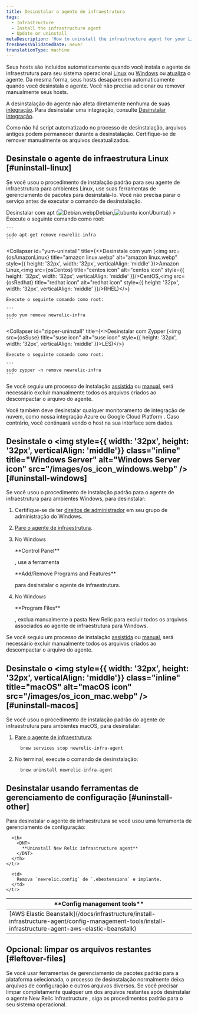 ```yaml
---
title: Desinstalar o agente de infraestrutura
tags:
  - Infrastructure
  - Install the infrastructure agent
  - Update or uninstall
metaDescription: 'How to uninstall the infrastructure agent for your Linux or Windows operating system, as well as any infrastructure integrations.'
freshnessValidatedDate: never
translationType: machine
---
```


Seus hosts são incluídos automaticamente quando você instala o agente de infraestrutura para seu sistema operacional [Linux](/docs/infrastructure/new-relic-infrastructure/installation/install-infrastructure-linux) ou [Windows](/docs/infrastructure/new-relic-infrastructure/installation/install-infrastructure-windows-server) ou [atualiza](/docs/infrastructure/new-relic-infrastructure/installation/update-infrastructure-agent) o agente. Da mesma forma, seus hosts desaparecem automaticamente quando você desinstala o agente. Você não precisa adicionar ou remover manualmente seus hosts.

A desinstalação do agente não afeta diretamente nenhuma de suas [integração](/docs/infrastructure/infrastructure-integrations/getting-started/connect-aws-integrations-infrastructure). Para desinstalar uma integração, consulte [Desinstalar integração](/docs/infrastructure/install-configure-infrastructure/update-or-uninstall/uninstall-integrations).

<Callout variant="important">
  Como não há script automatizado no processo de desinstalação, arquivos antigos podem permanecer durante a desinstalação. Certifique-se de remover manualmente os arquivos desatualizados.
</Callout>

## Desinstale o agente de infraestrutura Linux [#uninstall-linux]

Se você usou o procedimento de instalação padrão para seu agente de infraestrutura para ambientes Linux, use suas ferramentas de gerenciamento de pacotes para desinstalá-lo. Você não precisa parar o serviço antes de executar o comando de desinstalação.

<CollapserGroup>
  <Collapser
    id="apt-uninstall"
    title={<>Desinstalar com apt (<img src={osDebian} title="Debian icon" alt="Debian.webp" style={{ height: '32px', width: '32px', verticalAlign: 'middle' }}>Debian,<img src={osUbuntu} title="ubuntu icon" alt="ubuntu icon" style={{ height: '32px', width: '32px', verticalAlign: 'middle' }}/>Ubuntu)</img></>}
  >
    Execute o seguinte comando como root:

    ```
    sudo apt-get remove newrelic-infra
    ```
  </Collapser>

  <Collapser
    id="yum-uninstall"
    title={<>Desinstale com yum (<img src={osAmazonLinux} title="amazon linux.webp" alt="amazon linux.webp" style={{ height: '32px', width: '32px', verticalAlign: 'middle' }}>Amazon Linux,<img src={osCentos} title="centos icon" alt="centos icon" style={{ height: '32px', width: '32px', verticalAlign: 'middle' }}/>CentOS,<img src={osRedhat} title="redhat icon" alt="redhat icon" style={{ height: '32px', width: '32px', verticalAlign: 'middle' }}/>RHEL)</img></>}
  >
    Execute o seguinte comando como root:

    ```
    sudo yum remove newrelic-infra
    ```
  </Collapser>

  <Collapser
    id="zipper-uninstall"
    title={<>Desinstalar com Zypper (<img src={osSuse} title="suse icon" alt="suse icon" style={{ height: '32px', width: '32px', verticalAlign: 'middle' }}>LES)</img></>}
  >
    Execute o seguinte comando como root:

    ```
    sudo zypper -n remove newrelic-infra
    ```
  </Collapser>
</CollapserGroup>

Se você seguiu um processo de instalação [assistida](/docs/infrastructure/install-configure-infrastructure/linux-installation/assisted-install-infrastructure-linux) ou [manual](/docs/infrastructure/install-configure-infrastructure/linux-installation/manual-install-infrastructure-linux), será necessário excluir manualmente todos os arquivos criados ao descompactar o arquivo do agente.

<Callout variant="important">
  Você também deve desinstalar qualquer monitoramento de integração de nuvem, como nossa integração Azure ou Google Cloud Platform . Caso contrário, você continuará vendo o host na sua interface sem dados.
</Callout>

## Desinstale o <img style={{ width: '32px', height: '32px', verticalAlign: 'middle'}} class="inline" title="Windows Server" alt="Windows Server icon" src="/images/os_icon_windows.webp" /> [#uninstall-windows]

Se você usou o procedimento de instalação padrão para o agente de infraestrutura para ambientes Windows, para desinstalar:

1. Certifique-se de ter [direitos de administrador](/docs/infrastructure/new-relic-infrastructure/getting-started/compatibility-requirements-new-relic-infrastructure#permissions) em seu grupo de administração do Windows.

2. [Pare o agente de infraestrutura](/docs/infrastructure/new-relic-infrastructure/configuration/start-stop-restart-check-infrastructure-agent-status#windows).

3. No Windows

   <DNT>
     **Control Panel**
   </DNT>

   , use a ferramenta

   <DNT>
     **Add/Remove Programs and Features**
   </DNT>

   para desinstalar o agente de infraestrutura.

4. No Windows

   <DNT>
     **Program Files**
   </DNT>

   , exclua manualmente a pasta New Relic para excluir todos os arquivos associados ao agente de infraestrutura para Windows.

Se você seguiu um processo de instalação [assistida](/docs/infrastructure/install-configure-infrastructure/windows-installation/assisted-install-infrastructure-windows) ou [manual](/docs/infrastructure/install-configure-infrastructure/windows-installation/manual-install-infrastructure-windows), será necessário excluir manualmente todos os arquivos criados ao descompactar o arquivo do agente.

## Desinstale o <img style={{ width: '32px', height: '32px', verticalAlign: 'middle'}} class="inline" title="macOS" alt="macOS icon" src="/images/os_icon_mac.webp" /> [#uninstall-macos]

Se você usou o procedimento de instalação padrão do agente de infraestrutura para ambientes macOS, para desinstalar:

1. [Pare o agente de infraestrutura](/docs/infrastructure/new-relic-infrastructure/configuration/start-stop-restart-check-infrastructure-agent-status#macOS):

   ```
     brew services stop newrelic-infra-agent
   ```

2. No terminal, execute o comando de desinstalação:

   ```
     brew uninstall newrelic-infra-agent
   ```

## Desinstalar usando ferramentas de gerenciamento de configuração [#uninstall-other]

Para desinstalar o agente de infraestrutura se você usou uma ferramenta de gerenciamento de configuração:

<table>
  <thead>
    <tr>
      <th style={{ width: "250px" }}>
        <DNT>
          **Config management tools**
        </DNT>
      </th>

      <th>
        <DNT>
          **Uninstall New Relic infrastructure agent**
        </DNT>
      </th>
    </tr>
  </thead>

  <tbody>
    <tr>
      <td>
        [AWS Elastic Beanstalk](/docs/infrastructure/install-infrastructure-agent/config-management-tools/install-infrastructure-agent-aws-elastic-beanstalk)
      </td>

      <td>
        Remova `newrelic.config` de `.ebextensions` e implante.
      </td>
    </tr>
  </tbody>
</table>

## Opcional: limpar os arquivos restantes [#leftover-files]

Se você usar ferramentas de gerenciamento de pacotes padrão para a plataforma selecionada, o processo de desinstalação normalmente deixa arquivos de configuração e outros arquivos diversos. Se você precisar limpar completamente qualquer um dos arquivos restantes após desinstalar o agente New Relic Infrastructure , siga os procedimentos padrão para o seu sistema operacional.

